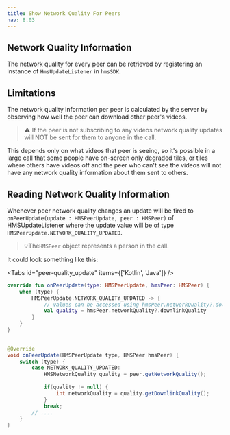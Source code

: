 ```yaml
---
title: Show Network Quality For Peers
nav: 8.03
---
```


## Network Quality Information

The network quality for every peer can be retrieved by registering an instance of `HmsUpdateListener` in `hmsSDK`.

## Limitations
The network quality information per peer is calculated by the server by observing how well the peer can download other peer's videos.

> ⚠️ If the peer is not subscribing to any videos network quality updates will NOT be sent for them to anyone in the call.

This depends only on what videos that peer is seeing, so it's possible in a large call that some people have on-screen only degraded tiles, or tiles where others have videos off and the peer who can't see the videos will not have any network quality information about them sent to others.

## Reading Network Quality Information

Whenever peer network quality changes an update will be fired to `onPeerUpdate(update : HMSPeerUpdate, peer : HMSPeer)`
of HMSUpdateListener where the update value will be of type `HMSPeerUpdate.NETWORK_QUALITY_UPDATED`.


> 💡The`HMSPeer` object represents a person in the call.


It could look something like this:

<Tabs id="peer-quality_update" items={['Kotlin', 'Java']} />

<Tab id='peer-quality_update-0'>


```kotlin
override fun onPeerUpdate(type: HMSPeerUpdate, hmsPeer: HMSPeer) {
    when (type) {
        HMSPeerUpdate.NETWORK_QUALITY_UPDATED -> {
            // values can be accessed using hmsPeer.networkQuality?.downlinkQuality    
            val quality = hmsPeer.networkQuality?.downlinkQuality        
        }
    }
}

```

</Tab>

<Tab id='peer-quality_update-1'>

```java
    
@Override
void onPeerUpdate(HMSPeerUpdate type, HMSPeer hmsPeer) {
    switch (type) {
        case NETWORK_QUALITY_UPDATED:
            HMSNetworkQuality quality = peer.getNetworkQuality();
            
            if(quality != null) {
                int networkQuality = quality.getDownlinkQuality();
            }
            break;
        // ....
    }
}  

```

</Tab>
